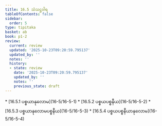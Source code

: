 ```yaml
---
title: 16.5 သံသဋ္ဌဝါရ
tableOfContents: false
sidebar:
  order: 5
type: tipitaka
basket: ab
book: p1-2
review:
  current: review
  updated: '2025-10-23T09:20:59.795137'
  updated_by: ''
  notes: ''
  history:
  - state: review
    date: '2025-10-23T09:20:59.795137'
    updated_by: ''
    notes: ''
    previous_state: draft
---
```



<ReviewStatus review={frontmatter.review} showDetails={true} />

<HypothesisAnnotation frontmatter={frontmatter} />

<DynamicBreadcrumb />



<TableOfContents book="p1-2" section="16.5">
* [16.5.1 ပစ္စယာနုလောမ](16-5/16-5-1)
* [16.5.2 ပစ္စယပစ္စနီယ](16-5/16-5-2)
* [16.5.3 ပစ္စယာနုလောမပစ္စနီယ](16-5/16-5-3)
* [16.5.4 ပစ္စယပစ္စနီယာနုလောမ](16-5/16-5-4)
</TableOfContents>